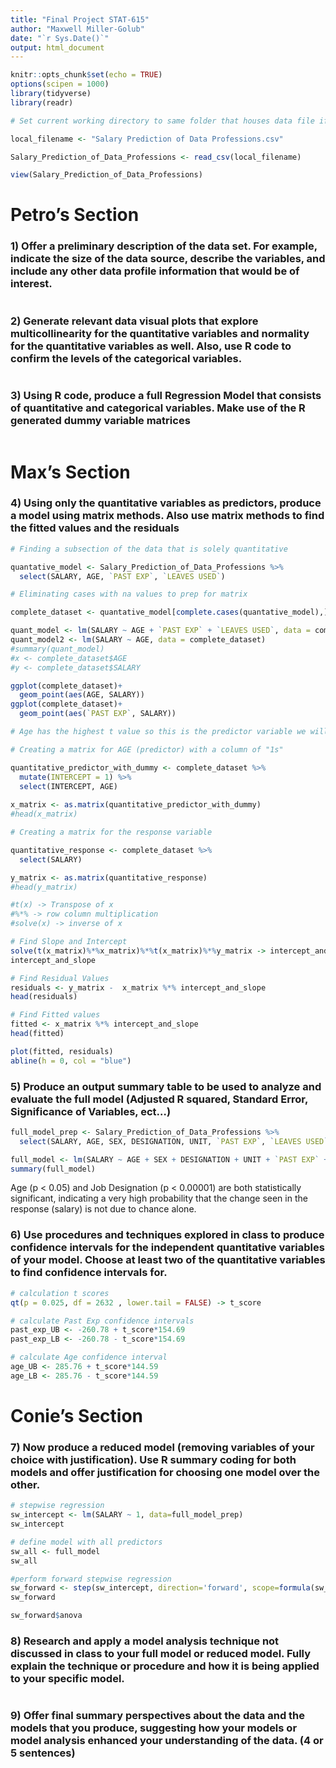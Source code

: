 ```yaml
---
title: "Final Project STAT-615"
author: "Maxwell Miller-Golub"
date: "`r Sys.Date()`"
output: html_document
---
```


```r
knitr::opts_chunk$set(echo = TRUE)
options(scipen = 1000)
library(tidyverse)
library(readr)
```

```r
# Set current working directory to same folder that houses data file if you haven't done so already.

local_filename <- "Salary Prediction of Data Professions.csv"

Salary_Prediction_of_Data_Professions <- read_csv(local_filename)

view(Salary_Prediction_of_Data_Professions)
```

# Petro's Section

### 1)	Offer a preliminary description of the data set. For example, indicate the size of the data source, describe the variables, and include any other data profile information that would be of interest.

```r
```

### 2)	Generate relevant data visual plots that explore multicollinearity for the quantitative variables and normality for the quantitative variables as well.  Also, use R code to confirm the levels of the categorical variables.

```r
```


### 3)	Using R code, produce a full Regression Model that consists of quantitative and categorical variables.  Make use of the R generated dummy variable matrices 

```r
```



# Max's Section


### 4)	Using only the quantitative variables as predictors, produce a model using matrix methods. Also use matrix methods to find the fitted values and the residuals

```r
# Finding a subsection of the data that is solely quantitative 

quantative_model <- Salary_Prediction_of_Data_Professions %>% 
  select(SALARY, AGE, `PAST EXP`, `LEAVES USED`)

# Eliminating cases with na values to prep for matrix

complete_dataset <- quantative_model[complete.cases(quantative_model),]

quant_model <- lm(SALARY ~ AGE + `PAST EXP` + `LEAVES USED`, data = complete_dataset)
quant_model2 <- lm(SALARY ~ AGE, data = complete_dataset)
#summary(quant_model)
#x <- complete_dataset$AGE
#y <- complete_dataset$SALARY

ggplot(complete_dataset)+
  geom_point(aes(AGE, SALARY))
ggplot(complete_dataset)+
  geom_point(aes(`PAST EXP`, SALARY))

# Age has the highest t value so this is the predictor variable we will use with the matrices

# Creating a matrix for AGE (predictor) with a column of "1s"

quantitative_predictor_with_dummy <- complete_dataset %>% 
  mutate(INTERCEPT = 1) %>% 
  select(INTERCEPT, AGE)
  
x_matrix <- as.matrix(quantitative_predictor_with_dummy)
#head(x_matrix)

# Creating a matrix for the response variable

quantitative_response <- complete_dataset %>% 
  select(SALARY)

y_matrix <- as.matrix(quantitative_response)
#head(y_matrix)

#t(x) -> Transpose of x
#%*% -> row column multiplication
#solve(x) -> inverse of x

# Find Slope and Intercept
solve(t(x_matrix)%*%x_matrix)%*%t(x_matrix)%*%y_matrix -> intercept_and_slope
intercept_and_slope

# Find Residual Values
residuals <- y_matrix -  x_matrix %*% intercept_and_slope
head(residuals)

# Find Fitted values
fitted <- x_matrix %*% intercept_and_slope
head(fitted)

plot(fitted, residuals)
abline(h = 0, col = "blue")
```


### 5)	Produce an output summary table to be used to analyze and evaluate the full model (Adjusted R squared, Standard Error, Significance of Variables, ect…)

```r
full_model_prep <- Salary_Prediction_of_Data_Professions %>% 
  select(SALARY, AGE, SEX, DESIGNATION, UNIT, `PAST EXP`, `LEAVES USED`, RATINGS)

full_model <- lm(SALARY ~ AGE + SEX + DESIGNATION + UNIT + `PAST EXP` + `LEAVES USED` + RATINGS, data = full_model_prep)
summary(full_model)
```
Age (p < 0.05) and Job Designation (p < 0.00001) are both statistically significant, indicating a very high probability that the change seen in the response (salary) is not due to chance alone.

### 6)	Use procedures and techniques explored in class to produce confidence intervals for the independent quantitative variables of your model. Choose at least two of the quantitative variables to find confidence intervals for.

```r
# calculation t scores
qt(p = 0.025, df = 2632 , lower.tail = FALSE) -> t_score

# calculate Past Exp confidence intervals
past_exp_UB <- -260.78 + t_score*154.69
past_exp_LB <- -260.78 - t_score*154.69

# calculate Age confidence interval
age_UB <- 285.76 + t_score*144.59
age_LB <- 285.76 - t_score*144.59
```

# Conie's Section


### 7)	Now produce a reduced model (removing variables of your choice with justification). Use R summary coding for both models and offer justification for choosing one model over the other.

```r
# stepwise regression
sw_intercept <- lm(SALARY ~ 1, data=full_model_prep)
sw_intercept

# define model with all predictors
sw_all <- full_model
sw_all

#perform forward stepwise regression
sw_forward <- step(sw_intercept, direction='forward', scope=formula(sw_all), trace=0)
sw_forward

sw_forward$anova
```


### 8)	Research and apply a model analysis technique not discussed in class to your full model or reduced model.  Fully explain the technique or procedure and how it is being applied to your specific model.

```r
```


### 9)	Offer final summary perspectives about the data and the models that you produce, suggesting how your models or model analysis enhanced your understanding of the data.   (4 or 5 sentences)

```r
```

